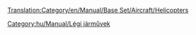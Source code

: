 [[Translation:Category/en/Manual/Base Set/Aircraft/Helicopters]]


[[Category:hu/Manual/Légi járművek]]